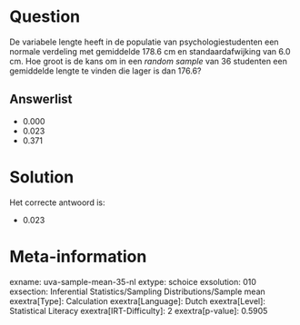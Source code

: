 Question
========

De variabele lengte heeft in de populatie van psychologiestudenten een
normale verdeling met gemiddelde 178.6 cm en standaardafwijking van 6.0
cm. Hoe groot is de kans om in een *random sample* van 36 studenten een
gemiddelde lengte te vinden die lager is dan 176.6?

Answerlist
----------

* 0.000
* 0.023
* 0.371

Solution
========

Het correcte antwoord is: 

* 0.023

Meta-information
================
exname: uva-sample-mean-35-nl
extype: schoice
exsolution: 010
exsection: Inferential Statistics/Sampling Distributions/Sample mean
exextra[Type]: Calculation
exextra[Language]: Dutch
exextra[Level]: Statistical Literacy
exextra[IRT-Difficulty]: 2
exextra[p-value]: 0.5905
